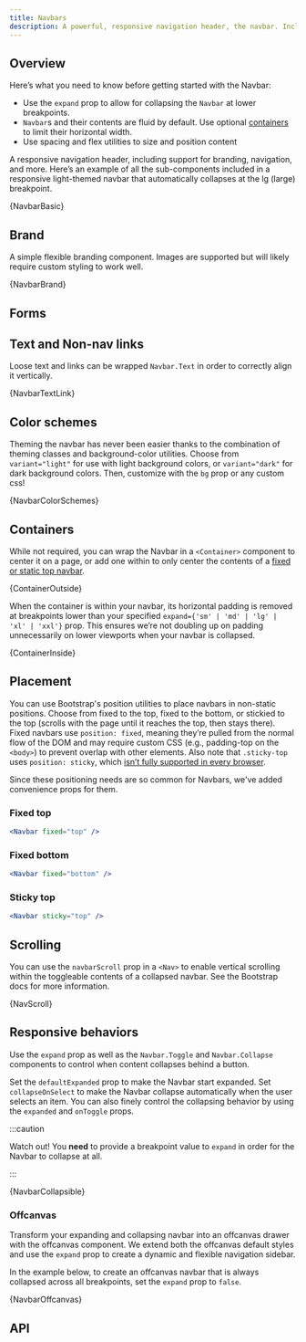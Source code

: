```yaml
---
title: Navbars
description: A powerful, responsive navigation header, the navbar. Includes support for branding, navigation, and more.
---
```



## Overview

Here’s what you need to know before getting started with the Navbar:

- Use the `expand` prop to allow for collapsing the `Navbar` at lower breakpoints.
- `Navbar`s and their contents are fluid by default. Use optional
  [containers](#containers) to limit their horizontal width.
- Use spacing and flex utilities to size and position content

A responsive navigation header, including support for branding, navigation, and more.
Here’s an example of all the sub-components included in a responsive light-themed
navbar that automatically collapses at the lg (large) breakpoint.

<CodeBlock language="jsx" live>
  {NavbarBasic}
</CodeBlock>

## Brand

A simple flexible branding component. Images are supported but will
likely require custom styling to work well.

<CodeBlock language="jsx" live>
  {NavbarBrand}
</CodeBlock>

## Forms

## Text and Non-nav links

Loose text and links can be wrapped `Navbar.Text` in order to
correctly align it vertically.

<CodeBlock language="jsx" live>
  {NavbarTextLink}
</CodeBlock>

## Color schemes

Theming the navbar has never been easier thanks to the combination of theming classes
and background-color utilities. Choose from `variant="light"` for use with light
background colors, or `variant="dark"` for dark background colors. Then, customize
with the `bg` prop or any custom css!

<CodeBlock language="jsx" live>
  {NavbarColorSchemes}
</CodeBlock>

## Containers

While not required, you can wrap the Navbar in a `<Container>` component
to center it on a page, or add one within to only center the contents of a
[fixed or static top navbar](#placement).

<CodeBlock language="jsx" live>
  {ContainerOutside}
</CodeBlock>

When the container is within your navbar, its horizontal padding is removed at
breakpoints lower than your specified `expand={'sm' | 'md' | 'lg' | 'xl' | 'xxl'}`
prop. This ensures we’re not doubling up on padding unnecessarily on lower
viewports when your navbar is collapsed.

<CodeBlock language="jsx" live>
  {ContainerInside}
</CodeBlock>

## Placement

You can use Bootstrap's <DocLink path="/utilities/position/">position utilities</DocLink> to
place navbars in non-static positions. Choose from fixed to the top, fixed to the bottom, or
stickied to the top (scrolls with the page until it reaches the top, then stays there). Fixed
navbars use `position: fixed`, meaning they’re pulled from the normal flow of the DOM and may
require custom CSS (e.g., padding-top on the `<body>`) to prevent overlap with other elements.
Also note that `.sticky-top` uses `position: sticky`, which
[isn’t fully supported in every browser](https://caniuse.com/#feat=css-sticky).

Since these positioning needs are so common for Navbars, we've added convenience props for them.

### Fixed top

```jsx
<Navbar fixed="top" />
```

### Fixed bottom

```jsx
<Navbar fixed="bottom" />
```

### Sticky top

```jsx
<Navbar sticky="top" />
```

## Scrolling

You can use the `navbarScroll` prop in a `<Nav>` to enable vertical scrolling within the toggleable
contents of a collapsed navbar. See the <DocLink path="/components/navbar/#scrolling">Bootstrap docs</DocLink>
for more information.

<CodeBlock language="jsx" live>
  {NavScroll}
</CodeBlock>

## Responsive behaviors

Use the `expand` prop as well as the `Navbar.Toggle` and `Navbar.Collapse` components to control
when content collapses behind a button.

Set the `defaultExpanded` prop to make the Navbar start expanded. Set `collapseOnSelect` to make
the Navbar collapse automatically when the user selects an item. You can also finely control
the collapsing behavior by using the `expanded` and `onToggle` props.

:::caution

Watch out! You **need** to provide a breakpoint value to `expand` in order for the Navbar to collapse at all.

:::

<CodeBlock language="jsx" live>
  {NavbarCollapsible}
</CodeBlock>

### Offcanvas

Transform your expanding and collapsing navbar into an offcanvas drawer with the offcanvas component.
We extend both the offcanvas default styles and use the `expand` prop to create a dynamic and
flexible navigation sidebar.

In the example below, to create an offcanvas navbar that is always collapsed across all breakpoints,
set the `expand` prop to `false`.

<CodeBlock language="jsx" live>
  {NavbarOffcanvas}
</CodeBlock>

## API

<PropsTable name="Navbar" />
<PropsTable name="NavbarBrand" />
<PropsTable name="NavbarToggle" />
<PropsTable name="NavbarCollapse" />
